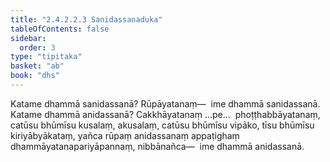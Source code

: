 ```yaml
---
title: "2.4.2.2.3 Sanidassanaduka"
tableOfContents: false
sidebar:
  order: 3
type: "tipitaka"
basket: "ab"
book: "dhs"
---
```



<DynamicBreadcrumb />

<Division number="1457" book="dhs" bookNo="29" page="277">

<Paragraph number="2167" book="dhs">
Katame dhammā sanidassanā? Rūpāyatanaṃ—  ime dhammā sanidassanā.
</Paragraph>

</Division>
<Division number="1458" book="dhs" bookNo="29" page="277">

<Paragraph number="2168" book="dhs">
Katame dhammā anidassanā? Cakkhāyatanaṃ …pe…  phoṭṭhabbāyatanaṃ, catūsu bhūmīsu kusalaṃ, akusalaṃ, catūsu bhūmīsu vipāko, tīsu bhūmīsu kiriyābyākataṃ, yañca rūpaṃ anidassanaṃ appaṭighaṃ dhammāyatanapariyāpannaṃ, nibbānañca—  ime dhammā anidassanā.
</Paragraph>
</Division>